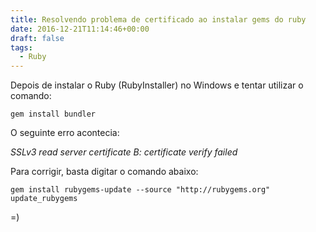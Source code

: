 ```yaml
---
title: Resolvendo problema de certificado ao instalar gems do ruby
date: 2016-12-21T11:14:46+00:00
draft: false
tags:
  - Ruby
---
```


Depois de instalar o Ruby (RubyInstaller) no Windows e tentar utilizar o comando:

`gem install bundler`

O seguinte erro acontecia:

_SSLv3 read server certificate B: certificate verify failed_

Para corrigir, basta digitar o comando abaixo:

`gem install rubygems-update --source "http://rubygems.org" update_rubygems`

=)
